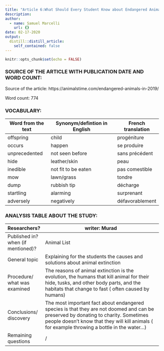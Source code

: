 ```yaml
---
title: "Article 6:What Should Every Student Know about Endangered Animals in 2019?"
description: 
author:
  - name: Samuel Marcelli
    url: {}
date: 02-17-2020
output:
  distill::distill_article:
    self_contained: false
---
```


```r
knitr::opts_chunk$set(echo = FALSE)
```

### SOURCE OF THE ARTICLE WITH PUBLICATION DATE AND WORD COUNT:

Source of the article: https://animalstime.com/endangered-animals-in-2019/

Word count: 774



### VOCABULARY: 

| Word from the text | Synonym/defintion in English | French translation |
| ------------------ | ---------------------------- | ------------------ |
| offspring          | child                        | progéniture        |
| occurs             | happen                       | se produire        |
| unprecedented      | not seen before              | sans précédent     |
| hide               | leather/skin                 | peau               |
| inedible           | not fit to be eaten          | pas comestible     |
| mow                | lawn/grass                   | tondre             |
| dump               | rubbish tip                  | décharge           |
| startling          | alarming                     | surprenant         |
| adversely          | negatively                   | défavorablement    |



### ANALYSIS TABLE ABOUT THE STUDY:

|  Researchers?                      | writer: Murad                                                                                                                                                                                                                        |
| ---------------------------------- | ------------------------------------------------------------------------------------------------------------------------------------------------------------------------------------------------------------------------------------ |
| Published in? when (if mentioned)? | Animal List                                                                                                                                                                                                                          |
| General topic                      | Explaining for the students the causes and solutions about animal extinction                                                                                                                                                         |
| Procedure/ what was examined       | The reasons of animal extinction is the evolution, the humans that kill animal for their hide, tusks, and other body parts, and the habitats that change to fast ( often caused by humans)                                           |
| Conclusions/ discovery             | The most important fact about endangered species is that they are not doomed and can be preserved by donating to charity. Sometimes people doesn't know that they will kill animals ( for example throwing a bottle in the water...) |
| Remaining questions                | /                                                                                                                                                                                                                                    |
